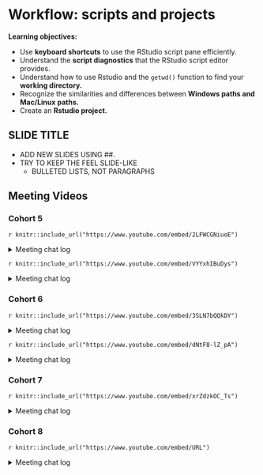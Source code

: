 # Workflow: scripts and projects

**Learning objectives:**

- Use **keyboard shortcuts** to use the RStudio script pane efficiently.
- Understand the **script diagnostics** that the RStudio script editor provides.
- Understand how to use Rstudio and the `getwd()` function to find your **working directory.**
- Recognize the similarities and differences between **Windows paths and Mac/Linux paths.**
- Create an **Rstudio project.**

## SLIDE TITLE

- ADD NEW SLIDES USING ##. 
- TRY TO KEEP THE FEEL SLIDE-LIKE
  - BULLETED LISTS, NOT PARAGRAPHS

## Meeting Videos

### Cohort 5

`r knitr::include_url("https://www.youtube.com/embed/2LFWCGNiuoE")`

<details>
  <summary> Meeting chat log </summary>
  
```
00:40:51	Becki R. (she/her):	It works both ways, I think. It's just convention to use <-.
00:45:11	Wai-Yin:	You can use <- or = for assignment. <-  is the convention in R.  -> results in ab error.
00:58:59	lucus w:	https://www.rocker-project.org/
01:01:43	Bruno A. Machado:	tks Lucus for the link 👍
01:13:48	Susie N.:	I have to head out! Thank you Ryan for the great breakdown
01:14:07	Federica Gazzelloni:	Thanks!
01:14:19	Becki R. (she/her):	Thanks everyone, see you next week!
01:17:04	Bruno A. Machado:	tks team
01:17:21	Eileen Murphy:	Thank you Ryan
```
</details>

`r knitr::include_url("https://www.youtube.com/embed/VYYxhIBuDys")`

<details>
  <summary> Meeting chat log </summary>
  
```
00:05:55	docksbox@pm.me:	Hello!
00:07:40	Becki R. (she/her):	Hello!
00:07:52	Sandra Muroy:	Hi!
00:07:57	Federica Gazzelloni:	Hi!
00:09:49	Eileen:	Hello!
00:15:44	Becki R. (she/her):	Very cool!
00:29:31	Jon Harmon (jonthegeek):	https://CRAN.R-project.org/package=renv
00:31:35	lucus w:	Or just here::here() package, it’s my favorite
00:32:48	Ryan Metcalf:	Ah, Thank you Lucas! I think you may have solved an error I was trying to overcome!
00:32:57	Jon Harmon (jonthegeek):	here::here("my_dir", "myfile.R")
00:33:06	lucus w:	There you go, yup
00:34:37	Jon Harmon (jonthegeek):	usethis
00:34:38	lucus w:	You can use usethis
00:37:56	Jon Harmon (jonthegeek):	.Last.value
00:38:58	lucus w:	It’s a life saver especially working in databases
00:44:32	Federica Gazzelloni:	reticulate
00:45:11	Federica Gazzelloni:	https://rstudio.github.io/reticulate/articles/r_markdown.html
00:48:18	Ryan Metcalf:	@Shamsuddeen, what was that command again? Cmd + Shift + P?
00:48:40	Susan Neilson:	That’s right
00:49:43	Ryan Metcalf:	Awesome! Ive never used that before. These bookclub meetups are so helpful! Thank you everyone!
00:50:04	Federica Gazzelloni:	yep! very useful
00:50:09	Shamsuddeen Muhammad:	https://speakerdeck.com/jennybc/how-to-name-files
00:50:28	Shamsuddeen Muhammad:	Naming things
00:51:10	Jon Harmon (jonthegeek):	20210904
00:51:55	Shamsuddeen Muhammad:	Chapter 2 Project-oriented workflow : https://rstats.wtf/project-oriented-workflow.html
00:52:13	Jon Harmon (jonthegeek):	Had to google that tab: https://bookdown.org/ndphillips/YaRrr/
00:52:15	Shamsuddeen Muhammad:	What They Forgot to Teach You About R
00:55:05	Jon Harmon (jonthegeek):	https://github.com/MonkmanMH/EIKIFJB
00:55:38	Ryan Metcalf:	Transmute I think…..
00:56:27	Jon Harmon (jonthegeek):	tidyr::replace_na()
00:56:54	lucus w:	Check out janitor
01:02:32	Shamsuddeen Muhammad:	https://tidyr.tidyverse.org/reference/replace_na.html
01:02:42	Shamsuddeen Muhammad:	df %>% dplyr::mutate(x = replace_na(x, 0))
01:03:30	Jon Harmon (jonthegeek):	""
01:04:16	Ryan Metcalf:	You’ve discovered the beauty of a programmer!!!
01:04:28	Shamsuddeen Muhammad:	Yes Yes !!!
01:05:22	Susan Neilson:	“95% of being a programmer is knowing how to Google” - my programmer friend
01:06:27	Ryan Metcalf:	I find googling the package and then reading the PDF Manual. CRAN is your friend.
01:10:38	Sandra Muroy:	thanks everyone for your input!
01:10:57	Ryan Metcalf:	Thank you Susie! Great presentation and conversation!
01:11:04	Susan Neilson:	Thanks everyone !
01:11:08	Federica Gazzelloni:	thanks
01:11:12	Becki R. (she/her):	Thank you!
01:11:22	Susan Neilson:	https://bookdown.org/ndphillips/YaRrr/rdata-files.html
```
</details>

### Cohort 6

`r knitr::include_url("https://www.youtube.com/embed/3SLN7bQQkDY")`

<details>
  <summary> Meeting chat log </summary>
  
```
00:09:22	Matthew Efoli:	good evening
00:09:29	Matthew Efoli:	good day
00:09:35	Vrinda Kalia:	Hello!
00:09:55	Daniel Adereti:	Hello!
00:10:04	Shannon:	Hello!
00:10:06	Daniel Adereti:	ready when you are, Matthew
00:11:40	Adeyemi Olusola:	Good evening everyone
00:28:31	Daniel Adereti:	will it be possible to sort in ascending order as well?
00:30:39	Adeyemi Olusola:	sort() should do trick
00:31:13	Adeyemi Olusola:	I have issues with my audio
00:31:39	Adeyemi Olusola:	lets try sort = ()
00:32:07	Vrinda Kalia:	I am not sure about using sort within the count function. I am only aware of using the desc argument in the sort() function
00:33:06	Daniel Adereti:	it seems the sort() has its own arguments
00:33:41	Aalekhya Reddam:	Sorry everyone, I have to head out but will watch the recording. See you all next week!
00:34:33	Shannon:	not_cancelled %>%
00:34:45	Shannon:	oops sorry, didn't finish that...
00:36:00	Adeyemi Olusola:	not_cancelled%>%
00:36:05	Adeyemi Olusola:	desc()
00:37:46	Daniel Adereti:	maybe we continue and figure it out next time?
00:37:53	Daniel Adereti:	sorry for chopping your flow!
00:38:27	Esmeralda Cruz:	maybe arrange function?
00:38:58	Esmeralda Cruz:	ok
00:44:31	Daniel Adereti:	thanks for that shortcut
00:50:23	Daniel Adereti:	Please explain "filter(rank(desc(arr_delay)) <= 10"
00:55:38	Daniel Adereti:	Thanks! noticed the same too, the descending argument does not seem to have any effect
00:56:31	Daniel Adereti:	sure!
00:56:35	Daniel Adereti:	thanks
00:58:00	Shannon:	oh, because we didn't have a rank column in the first example?
00:59:24	Daniel Adereti:	like a rank column as part of the dataset?
01:02:11	Daniel Adereti:	Thanks!
01:04:01	Shannon:	yes
01:10:42	Vrinda Kalia:	I need to leave for a meeting. Thank you so much for leading a great discussion, Matthew!
01:11:00	Shannon:	Thanks, Matthew! I liked the way you presented with both the bookdown file as well as RStudio.
01:11:09	Daniel Adereti:	Thanks Matthew!
01:11:14	Maria Eleni Soilemezidi:	Thank you for the presentation! That was very helpful! :)
01:11:15	Matthew Efoli:	Thanks
01:11:37	Maria Eleni Soilemezidi:	See you next week!
01:11:50	Esmeralda Cruz:	Thank you :) for your time Matthew
01:12:05	Esmeralda Cruz:	yes, both are correct
```
</details>

`r knitr::include_url("https://www.youtube.com/embed/dNtF8-lZ_pA")`

<details>
  <summary> Meeting chat log </summary>
  
```
00:01:19	Adeyemi Olusola:	Good day everyone
00:01:32	Daniel:	Hello!
00:17:42	Esmeralda Cruz:	nop
00:33:45	Daniel:	https://jrnold.github.io/r4ds-exercise-solutions/tibbles.html
00:44:48	Esmeralda Cruz:	interesting
00:46:11	Esmeralda Cruz:	ok, make sense
00:49:45	Esmeralda Cruz:	ok
```
</details>


### Cohort 7

`r knitr::include_url("https://www.youtube.com/embed/xrZdzkOC_Ts")`

<details>
<summary> Meeting chat log </summary>

```
00:36:35	Oluwafemi Oyedele:	It is CMD + Enter on Mac
00:37:22	Oluwafemi Oyedele:	CMD + Enter will run the code on Mac
00:53:06	Oluwafemi Oyedele:	https://rstats.wtf/project-oriented-workflow.html#dilemma-and-a-solution
00:53:11	Oluwafemi Oyedele:	http://127.0.0.1:12193/library/here/doc/here.html
00:53:58	Oluwafemi Oyedele:	https://www.tidyverse.org/blog/2017/12/workflow-vs-script/
```
</details>


### Cohort 8

`r knitr::include_url("https://www.youtube.com/embed/URL")`

<details>
<summary> Meeting chat log </summary>

```
LOG
```
</details>
